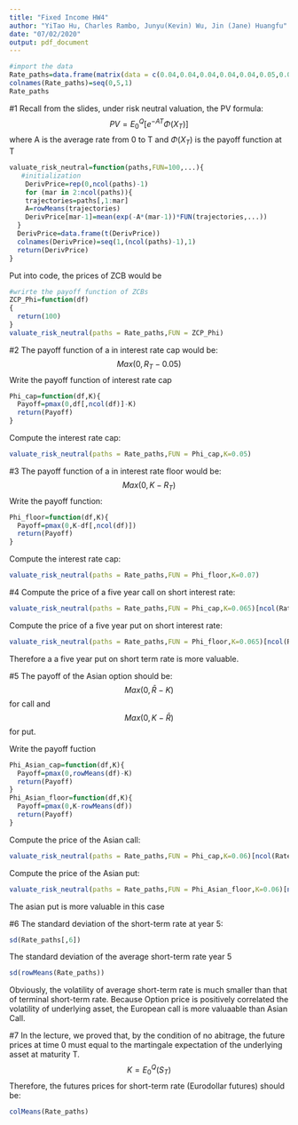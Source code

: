```yaml
---
title: "Fixed Income HW4"
author: "YiTao Hu, Charles Rambo, Junyu(Kevin) Wu, Jin (Jane) Huangfu"
date: "07/02/2020"
output: pdf_document
---
```


```r
#import the data
Rate_paths=data.frame(matrix(data = c(0.04,0.04,0.04,0.04,0.04,0.05,0.03,0.04,0.07,0.02,0.07,0.02,0.05,0.06,0.08,0.06,0.04,0.07,0.04,0.09,0.03,0.07,0.08,0.04,0.12,0.06,0.06,0.10,0.05,0.09),nrow = 5,ncol = 6))
colnames(Rate_paths)=seq(0,5,1)
Rate_paths
```
#1 
Recall from the slides, under risk neutral valuation, the PV formula:
$$PV=E^Q_0[e^{-AT}\Phi(X_T)]$$
where A is the average rate from 0 to T and $\Phi(X_T)$ is the payoff function at T
```r
valuate_risk_neutral=function(paths,FUN=100,...){
   #initialization
    DerivPrice=rep(0,ncol(paths)-1)
    for (mar in 2:ncol(paths)){
    trajectories=paths[,1:mar]
    A=rowMeans(trajectories)
    DerivPrice[mar-1]=mean(exp(-A*(mar-1))*FUN(trajectories,...))
  }
  DerivPrice=data.frame(t(DerivPrice))
  colnames(DerivPrice)=seq(1,(ncol(paths)-1),1)
  return(DerivPrice)
}
```

Put into code, the prices of ZCB would be
```r
#wrirte the payoff function of ZCBs
ZCP_Phi=function(df)
{
  return(100)
}
valuate_risk_neutral(paths = Rate_paths,FUN = ZCP_Phi)
```



#2
The payoff function of a in interest rate cap would be:
$$Max(0,R_T-0.05)$$
Write the payoff function of interest rate cap
```r
Phi_cap=function(df,K){
  Payoff=pmax(0,df[,ncol(df)]-K)
  return(Payoff)
}
```

Compute the interest rate cap:
```r
valuate_risk_neutral(paths = Rate_paths,FUN = Phi_cap,K=0.05)
```

#3
The payoff function of a in interest rate floor would be:
$$Max(0,K-R_T)$$
Write the payoff function:
```r
Phi_floor=function(df,K){
  Payoff=pmax(0,K-df[,ncol(df)])
  return(Payoff)
}
```

Compute the interest rate cap:
```r
valuate_risk_neutral(paths = Rate_paths,FUN = Phi_floor,K=0.07)
```

#4
Compute the price of a five year call on short interest rate:
```r
valuate_risk_neutral(paths = Rate_paths,FUN = Phi_cap,K=0.065)[ncol(Rate_paths)-1]
```
Compute the price of a five year put on short interest rate:
```r
valuate_risk_neutral(paths = Rate_paths,FUN = Phi_floor,K=0.065)[ncol(Rate_paths)-1]
```
Therefore a a five year put on short term rate is more valuable. 


#5
The payoff of the Asian option should be:
$$Max(0,\bar{R}-K)$$ 
for call and 
$$Max(0,K-\bar{R})$$ 
for put. 

Write the payoff fuction
```r
Phi_Asian_cap=function(df,K){
  Payoff=pmax(0,rowMeans(df)-K)
  return(Payoff)
}
Phi_Asian_floor=function(df,K){
  Payoff=pmax(0,K-rowMeans(df))
  return(Payoff)
}
```

Compute the price of the Asian call:
```r
valuate_risk_neutral(paths = Rate_paths,FUN = Phi_cap,K=0.06)[ncol(Rate_paths)-1]
```
Compute the price of the Asian put:
```r
valuate_risk_neutral(paths = Rate_paths,FUN = Phi_Asian_floor,K=0.06)[ncol(Rate_paths)-1]
```
The asian put is more valuable in this case

#6
The standard deviation of the short-term rate at year 5:
```r
sd(Rate_paths[,6])
```
The standard deviation of the average short-term rate year 5
```r
sd(rowMeans(Rate_paths))
```

Obviously, the volatility of average short-term rate is much smaller than that of terminal short-term rate. Because Option price is positively correlated the volatility of underlying asset, the European call is more valuaable than Asian Call.

#7
In the lecture, we proved that, by the condition of no abitrage, the future prices at time 0 must equal to the martingale expectation of the underlying asset at maturity T.
$$K=E^Q_0(S_T)$$
Therefore, the futures prices for short-term rate (Eurodollar futures) should be:
```r
colMeans(Rate_paths)
```






